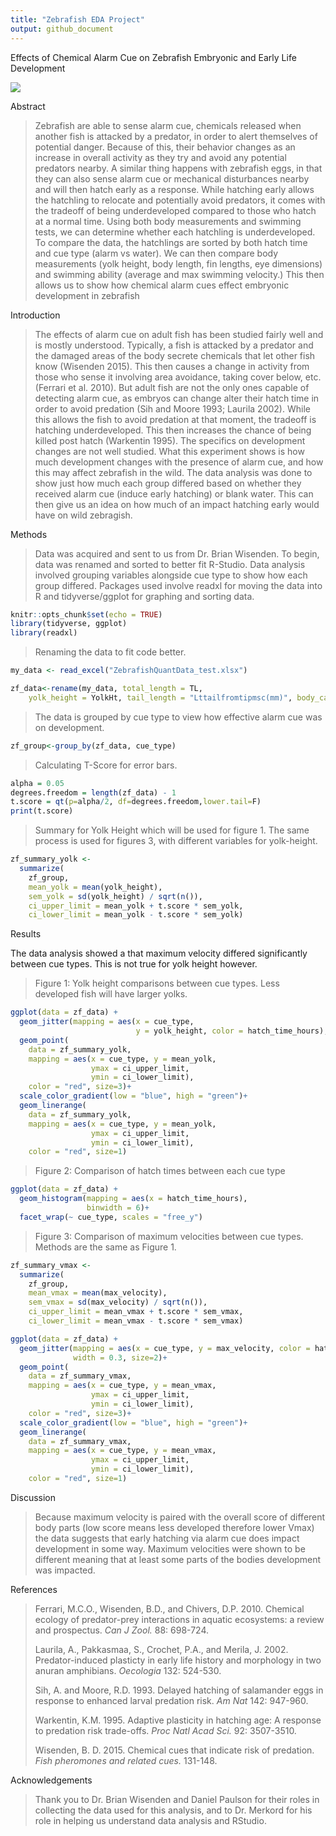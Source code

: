 ```yaml
---
title: "Zebrafish EDA Project"
output: github_document
---
```


Effects of Chemical Alarm Cue on Zebrafish Embryonic and Early Life Development

![](images/Zebrafish.webp)

Abstract

> Zebrafish are able to sense alarm cue, chemicals released when another fish is attacked by a predator, in order to alert themselves of potential danger. Because of this, their behavior changes as an increase in overall activity as they try and avoid any potential predators nearby. A similar thing happens with zebrafish eggs, in that they can also sense alarm cue or mechanical disturbances nearby and will then hatch early as a response. While hatching early allows the hatchling to relocate and potentially avoid predators, it comes with the tradeoff of being underdeveloped compared to those who hatch at a normal time. Using both body measurements and swimming tests, we can determine whether each hatchling is underdeveloped. To compare the data, the hatchlings are sorted by both hatch time and cue type (alarm vs water). We can then compare body measurements (yolk height, body length, fin lengths, eye dimensions) and swimming ability (average and max swimming velocity.) This then allows us to show how chemical alarm cues effect embryonic development in zebrafish

Introduction

> The effects of alarm cue on adult fish has been studied fairly well and is mostly understood. Typically, a fish is attacked by a predator and the damaged areas of the body secrete chemicals that let other fish know (Wisenden 2015). This then causes a change in activity from those who sense it involving area avoidance, taking cover below, etc. (Ferrari et al. 2010). But adult fish are not the only ones capable of detecting alarm cue, as embryos can change alter their hatch time in order to avoid predation (Sih and Moore 1993; Laurila 2002). While this allows the fish to avoid predation at that moment, the tradeoff is hatching underdeveloped. This then increases the chance of being killed post hatch (Warkentin 1995). The specifics on development changes are not well studied. What this experiment shows is how much development changes with the presence of alarm cue, and how this may affect zebrafish in the wild. The data analysis was done to show just how much each group differed based on whether they received alarm cue (induce early hatching) or blank water. This can then give us an idea on how much of an impact hatching early would have on wild zebragish.

Methods

> Data was acquired and sent to us from Dr. Brian Wisenden. To begin, data was renamed and sorted to better fit R-Studio. Data analysis involved grouping variables alongside cue type to show how each group differed. Packages used involve readxl for moving the data into R and tidyverse/ggplot for graphing and sorting data.

```r
knitr::opts_chunk$set(echo = TRUE)
library(tidyverse, ggplot)
library(readxl)
```

> Renaming the data to fit code better.

```r
my_data <- read_excel("ZebrafishQuantData_test.xlsx")

zf_data<-rename(my_data, total_length = TL, 
    yolk_height = YolkHt, tail_length = "Lttailfromtipmsc(mm)", body_cavity_lenth = BodyCavLen, trunk_total =   TrunkTotal,head_depth = HeadDpth, caudal_fin_height = CaudHt, trunk_and_fin = "Trunk+Fin", dorsal_fin_height = DorsalFin, dorsal_fin_length = DorsalFinLen, anal_fin_length = AnalFinLen, eye_height = EyeHt, eye_length = EyeLen, hatch_time_hours = "hatchtime(hours)", average_velocity = VelAvg, max_velocity = VelMax, cue_type = W1A2)
```

> The data is grouped by cue type to view how effective alarm cue was on development.

```r
zf_group<-group_by(zf_data, cue_type)
```

> Calculating T-Score for error bars.

```r
alpha = 0.05
degrees.freedom = length(zf_data) - 1
t.score = qt(p=alpha/2, df=degrees.freedom,lower.tail=F)
print(t.score)
```

> Summary for Yolk Height which will be used for figure 1. The same process is used for figures 3, with different variables for yolk-height.

```r
zf_summary_yolk <-
  summarize(
    zf_group, 
    mean_yolk = mean(yolk_height),
    sem_yolk = sd(yolk_height) / sqrt(n()),
    ci_upper_limit = mean_yolk + t.score * sem_yolk,
    ci_lower_limit = mean_yolk - t.score * sem_yolk)
```

Results

The data analysis showed a that maximum velocity differed significantly between cue types. This is not true for yolk height however.

> Figure 1: Yolk height comparisons between cue types. Less developed fish will have larger yolks.

```r
ggplot(data = zf_data) +
  geom_jitter(mapping = aes(x = cue_type, 
                            y = yolk_height, color = hatch_time_hours), width = 0.3)+
  geom_point(
    data = zf_summary_yolk, 
    mapping = aes(x = cue_type, y = mean_yolk, 
                  ymax = ci_upper_limit, 
                  ymin = ci_lower_limit),
    color = "red", size=3)+
  scale_color_gradient(low = "blue", high = "green")+
  geom_linerange(
    data = zf_summary_yolk, 
    mapping = aes(x = cue_type, y = mean_yolk, 
                  ymax = ci_upper_limit, 
                  ymin = ci_lower_limit),
    color = "red", size=1)
```

> Figure 2: Comparison of hatch times between each cue type

```r
ggplot(data = zf_data) +
  geom_histogram(mapping = aes(x = hatch_time_hours), 
                 binwidth = 6)+
  facet_wrap(~ cue_type, scales = "free_y")
```

> Figure 3: Comparison of maximum velocities between cue types. Methods are the same as Figure 1.

```r
zf_summary_vmax <-
  summarize(
    zf_group, 
    mean_vmax = mean(max_velocity),
    sem_vmax = sd(max_velocity) / sqrt(n()),
    ci_upper_limit = mean_vmax + t.score * sem_vmax,
    ci_lower_limit = mean_vmax - t.score * sem_vmax)

ggplot(data = zf_data) +
  geom_jitter(mapping = aes(x = cue_type, y = max_velocity, color = hatch_time_hours),
              width = 0.3, size=2)+
  geom_point(
    data = zf_summary_vmax, 
    mapping = aes(x = cue_type, y = mean_vmax, 
                  ymax = ci_upper_limit, 
                  ymin = ci_lower_limit),
    color = "red", size=3)+
  scale_color_gradient(low = "blue", high = "green")+
  geom_linerange(
    data = zf_summary_vmax, 
    mapping = aes(x = cue_type, y = mean_vmax, 
                  ymax = ci_upper_limit, 
                  ymin = ci_lower_limit),
    color = "red", size=1)
```

Discussion

> Because maximum velocity is paired with the overall score of different body parts (low score means less developed therefore lower Vmax) the data suggests that early hatching via alarm cue does impact development in some way. Maximum velocities were shown to be different meaning that at least some parts of the bodies development was impacted.

References

> Ferrari, M.C.O., Wisenden, B.D., and Chivers, D.P. 2010. Chemical ecology of predator-prey interactions in aquatic ecosystems: a review and prospectus. *Can J Zool.* 88: 698-724.
>
> Laurila, A., Pakkasmaa, S., Crochet, P.A., and Merila, J. 2002. Predator-induced plasticty in early life history and morphology in two anuran amphibians. *Oecologia* 132: 524-530.
>
> Sih, A. and Moore, R.D. 1993. Delayed hatching of salamander eggs in response to enhanced larval predation risk. *Am Nat* 142: 947-960.
>
> Warkentin, K.M. 1995. Adaptive plasticity in hatching age: A response to predation risk trade-offs. *Proc Natl Acad Sci.* 92: 3507-3510.
>
> Wisenden, B. D. 2015. Chemical cues that indicate risk of predation. *Fish pheromones and related cues.* 131-148.

Acknowledgements

> Thank you to Dr. Brian Wisenden and Daniel Paulson for their roles in collecting the data used for this analysis, and to Dr. Merkord for his role in helping us understand data analysis and RStudio.
